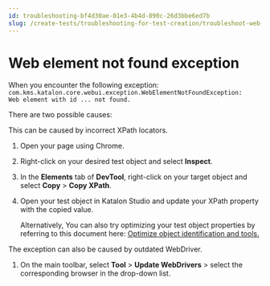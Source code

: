 ```yaml
---
id: troubleshooting-bf4d30ae-01e3-4b4d-890c-26d3bbe6ed7b
slug: /create-tests/troubleshooting-for-test-creation/troubleshoot-web-automated-testing/web-element-not-found-exception
---
```


# Web element not found exception

When you encounter the following exception: <code>com.kms.katalon.core.webui.exception.WebElementNotFoundException: Web element with id ... not found.</code>

There are two possible causes:

This can be caused by incorrect XPath locators.

1.  Open your page using Chrome.

2.  Right-click on your desired test object and select **Inspect**.

3.  In the **Elements** tab of **DevTool**, right-click on your target object and select **Copy** &gt; **Copy XPath**.

4.  Open your test object in Katalon Studio and update your XPath property with the copied value.

    Alternatively, You can also try optimizing your test object properties by referring to this document here: [Optimize object identification and tools.](/create-tests/test-objects/web-test-objects/optimizing-object-identification-and-tools-in-katalon-studio)


The exception can also be caused by outdated WebDriver.

1.  On the main toolbar, select **Tool** &gt; **Update WebDrivers** &gt; select the corresponding browser in the drop-down list.